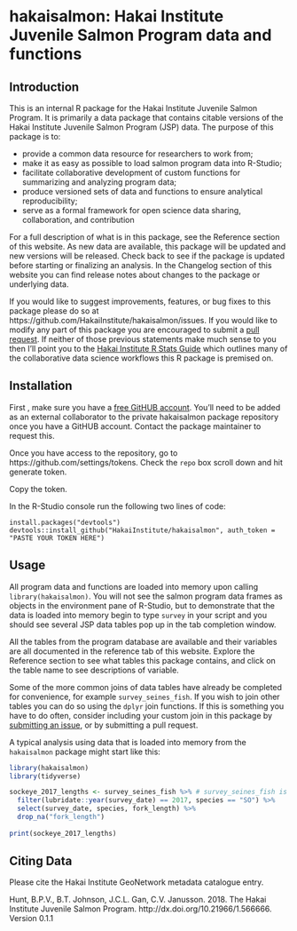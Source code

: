 # hakaisalmon: Hakai Institute Juvenile Salmon Program data and functions

## Introduction 

This is an internal R package for the Hakai Institute Juvenile Salmon Program. It is primarily a data package that contains citable versions of the Hakai Institute Juvenile Salmon Program (JSP) data. The purpose of this package is to:

* provide a common data resource for researchers to work from; 
* make it as easy as possible to load salmon program data into R-Studio;
* facilitate collaborative development of custom functions for summarizing and analyzing program data;
* produce versioned sets of data and functions to ensure analytical reproducibility;
* serve as a formal framework for open science data sharing, collaboration, and contribution

For a full description of what is in this package, see the Reference section of this website. As new data are available, this package will be updated and new versions will be released. Check back to see if the package is updated before starting or finalizing an analysis. In the Changelog section of this website you can find release notes about changes to the package or underlying data.

If you would like to suggest improvements, features, or bug fixes to this package please do so at https://github.com/HakaiInstitute/hakaisalmon/issues. If you would like to modify any part of this package you are encouraged to submit a [pull request](https://help.github.com/articles/about-pull-requests/). If neither of those previous statements make much sense to you then I'll point you to the [Hakai Institute R Stats Guide](https://goose.hakai.org/rguide/#) which outlines many of the collaborative data science workflows this R package is premised on.

## Installation

First , make sure you have a [free GitHUB account](https://github.com/join). You'll need to be added as an external collaborator to the private hakaisalmon package repository once you have a GitHUB account. Contact the package maintainer to request this.

Once you have access to the repository, go to https://github.com/settings/tokens. Check the `repo` box scroll down and hit generate token.

Copy the token.

In the R-Studio console run the following two lines of code:

`install.packages("devtools")`
`devtools::install_github("HakaiInstitute/hakaisalmon", auth_token = "PASTE YOUR TOKEN HERE")`

## Usage

All program data and functions are loaded into memory upon calling `library(hakaisalmon)`. You will not see the salmon program data frames as objects in the environment pane of R-Studio, but to demonstrate that the data is loaded into memory begin to type `survey` in your script and you should see several JSP data tables pop up in the tab completion window.

All the tables from the program database are available and their variables are all documented in the reference tab of this website. Explore the Reference section to see what tables this package contains, and click on the table name to see descriptions of variable.

Some of the more common joins of data tables have already be completed for convenience, for example `survey_seines_fish`. If you wish to join other tables you can do so using the `dplyr` join functions. If this is something you have to do often, consider including your custom join in this package by [submitting an issue](https://github.com/HakaiInstitute/hakaisalmon/issues), or by submitting a pull request.

A typical analysis using data that is loaded into memory from the `hakaisalmon` package might start like this:

```r
library(hakaisalmon)
library(tidyverse)

sockeye_2017_lengths <- survey_seines_fish %>% # survey_seines_fish is already laaded into memory :)
  filter(lubridate::year(survey_date) == 2017, species == "SO") %>% 
  select(survey_date, species, fork_length) %>% 
  drop_na("fork_length")
  
print(sockeye_2017_lengths)
```

## Citing Data

Please cite the Hakai Institute GeoNetwork metadata catalogue entry.

Hunt, B.P.V., B.T. Johnson, J.C.L. Gan, C.V. Janusson. 2018. The Hakai Institute Juvenile Salmon Program. http://dx.doi.org/10.21966/1.566666. Version 0.1.1




